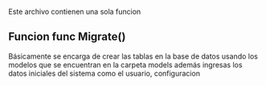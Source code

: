 Este archivo contienen una sola funcion

## Funcion func Migrate()
Básicamente se encarga de crear las tablas en la base de datos usando los modelos que se encuentran en la carpeta models además ingresas los datos iniciales del sistema como el usuario, configuracion
